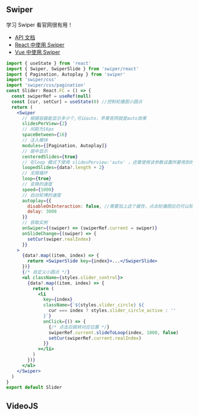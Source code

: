## Swiper

学习 Swiper 看官网很有用！

- [API 文档](https://www.swiper.com.cn/api/index.html)
- [React 中使用 Swiper](https://swiperjs.com/react)
- [Vue 中使用 Swiper](https://swiperjs.com/vue)

```jsx
import { useState } from 'react'
import { Swiper, SwiperSlide } from 'swiper/react'
import { Pagination, Autoplay } from 'swiper'
import 'swiper/css'
import 'swiper/css/pagination'
const Slider: React.FC = () => {
  const swiperRef = useRef(null)
  const [cur, setCur] = useState(0) //控制轮播图小圆点
  return (
    <Swiper
      // 根据容器能显示多少个,可以auto，苹果官网就是auto效果
      slidesPerView={2}
      // 间距为16px
      spaceBetween={16}
      // 注入模块
      modules={[Pagination, Autoplay]}
      // 居中显示
      centeredSlides={true}
      // 在loop 模式下使用 slidesPerview:'auto' ，还需使用该参数设置所要用到的loop 个数(一般设置大于可视slide个数2个即可)
      loopedSlides={data?.length + 2}
      // 无限循环
      loop={true}
      // 变换的速度
      speed={1000}
      // 自动轮博的速度
      autoplay={{
        disableOnInteraction: false, //需要加上这个属性，点击轮播图后仍可以轮播
        delay: 3000
      }}
      // 获取实例
      onSwiper={(swiper) => (swiperRef.current = swiper)}
      onSlideChange={(swiper) => {
        setCur(swiper.realIndex)
      }}
    >
      {data?.map((item, index) => {
        return <SwiperSlide key={index}>...</SwiperSlide>
      })}
      {/* 自定义小圆点 */}
      <ul className={styles.slider_control}>
        {data?.map((item, index) => {
          return (
            <li
              key={index}
              className={`${styles.slider_circle} ${
                cur === index ? styles.slider_circle_active : ''
              }`}
              onClick={() => {
                {/* 点击后跳转对应位置 */}
                swiperRef.current.slideToLoop(index, 1000, false)
                setCur(swiperRef.current.realIndex)
              }}
            ></li>
          )
        })}
      </ul>
    </Swiper>
  )
}
export default Slider
```



## VideoJS
